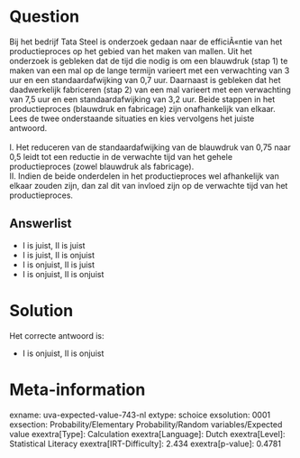 Question
========

Bij het bedrijf Tata Steel is onderzoek gedaan naar de efficiÃ«ntie van
het productieproces op het gebied van het maken van mallen. Uit het
onderzoek is gebleken dat de tijd die nodig is om een blauwdruk (stap 1)
te maken van een mal op de lange termijn varieert met een verwachting
van 3 uur en een standaardafwijking van 0,7 uur. Daarnaast is gebleken
dat het daadwerkelijk fabriceren (stap 2) van een mal varieert met een
verwachting van 7,5 uur en een standaardafwijking van 3,2 uur. Beide
stappen in het productieproces (blauwdruk en fabricage) zijn
onafhankelijk van elkaar. Lees de twee onderstaande situaties en kies
vervolgens het juiste antwoord.\
\
I. Het reduceren van de standaardafwijking van de blauwdruk van 0,75
naar 0,5 leidt tot een reductie in de verwachte tijd van het gehele
productieproces (zowel blauwdruk als fabricage).\
II. Indien de beide onderdelen in het productieproces wel afhankelijk
van elkaar zouden zijn, dan zal dit van invloed zijn op de verwachte
tijd van het productieproces.


Answerlist
----------

* I is juist, II is juist
* I is juist, II is onjuist
* I is onjuist, II is juist
* I is onjuist, II is onjuist

Solution
========

Het correcte antwoord is: 

* I is onjuist, II is onjuist

Meta-information
================
exname: uva-expected-value-743-nl
extype: schoice
exsolution: 0001
exsection: Probability/Elementary Probability/Random variables/Expected value
exextra[Type]: Calculation
exextra[Language]: Dutch
exextra[Level]: Statistical Literacy
exextra[IRT-Difficulty]: 2.434
exextra[p-value]: 0.4781
